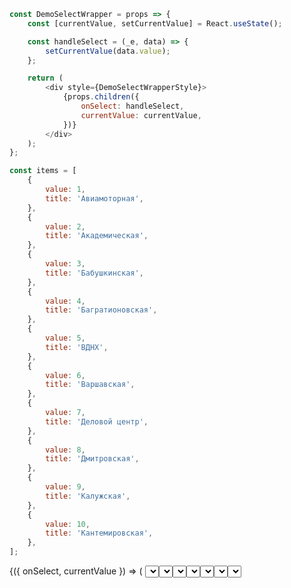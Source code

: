 
```javascript collapse=Код DemoSelectWrapper
const DemoSelectWrapper = props => {
    const [currentValue, setCurrentValue] = React.useState();

    const handleSelect = (_e, data) => {
        setCurrentValue(data.value);
    };

    return (
        <div style={DemoSelectWrapperStyle}>
            {props.children({
                onSelect: handleSelect,
                currentValue: currentValue,
            })}
        </div>
    );
};
```

```javascript collapse=Демо данные
const items = [
    {
        value: 1,
        title: 'Авиамоторная',
    },
    {
        value: 2,
        title: 'Академическая',
    },
    {
        value: 3,
        title: 'Бабушкинская',
    },
    {
        value: 4,
        title: 'Багратионовская',
    },
    {
        value: 5,
        title: 'ВДНХ',
    },
    {
        value: 6,
        title: 'Варшавская',
    },
    {
        value: 7,
        title: 'Деловой центр',
    },
    {
        value: 8,
        title: 'Дмитровская',
    },
    {
        value: 9,
        title: 'Калужская',
    },
    {
        value: 10,
        title: 'Кантемировская',
    },
];
```

<Playground style={flexStyle}>
    <DemoSelectWrapper>
        {({ onSelect, currentValue }) => (
            <Select
                label="Тип сlassic (по умолчанию)"
                onSelect={onSelect}
                placeholder="Choose your step"
                items={items}
                currentValue={currentValue}
            />
        )}
    </DemoSelectWrapper>
    <DemoSelectWrapper>
        {({ onSelect, canOpen, currentValue }) => (
            <Select
                label="Дополнительный компонент у элементов"
                placeholder="Choose your step"
                items={items.map(item => ({
                    title: item.title,
                    value: item.value,
                    view: (
                        <>
                            <Metro style={{ width: '24px', height: '24px', marginRight: '16px' }} />
                            {item.title}
                        </>
                    ),
                }))}
                onSelect={onSelect}
                currentValue={currentValue}
            />
        )}
    </DemoSelectWrapper>
    <DemoSelectWrapper>
        {({ onSelect, currentValue }) => (
            <Select
                label="Выключенное состояние"
                isDisabled
                onSelect={onSelect}
                placeholder="You have no choice"
                items={items}
                currentValue={currentValue}
            />
        )}
    </DemoSelectWrapper>
</Playground>

## Валидация

<Playground style={flexStyle}>
    <DemoSelectWrapper>
        {({ onSelect, currentValue = 3 }) => (
            <Select
                label="Успешное состояние"
                required
                verification="valid"
                noticeText="Success message"
                onSelect={onSelect}
                placeholder="Choose your step"
                items={items}
                currentValue={currentValue}
            />
        )}
    </DemoSelectWrapper>
    <DemoSelectWrapper>
        {({ onSelect, currentValue }) => (
            <Select
                label="Состояние ошибки"
                required
                verification="error"
                noticeText="Error message"
                onSelect={onSelect}
                placeholder="Choose your step"
                items={items}
                currentValue={currentValue}
            />
        )}
    </DemoSelectWrapper>
</Playground>

## Тип сombobox

<Playground style={flexStyle}>
    <DemoSelectWrapper>
        {({ onSelect, currentValue }) => (
            <Select
                label="Тип combobox"
                type="combobox"
                onSelect={onSelect}
                placeholder="Choose or type your step"
                items={items}
                currentValue={currentValue}
            />
        )}
    </DemoSelectWrapper>
    <DemoSelectWrapper>
        {({ onSelect, currentValue = 6 }) => (
            <Select
                label="Combobox с выбранным по умолчанию значением"
                type="combobox"
                onSelect={onSelect}
                placeholder="Choose or type your step"
                items={items}
                currentValue={currentValue}
            />
        )}
    </DemoSelectWrapper>
</Playground>
